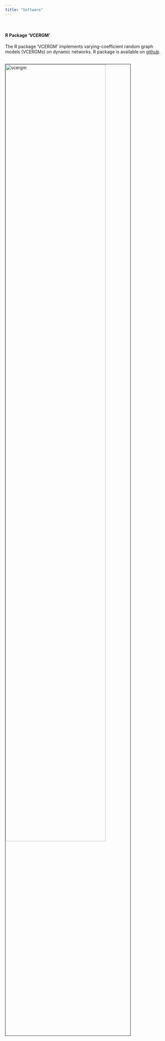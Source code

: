 ```yaml
---
title: "Software"
---
```


<br>

#### R Package ‘VCERGM'
The R package 'VCERGM' implements varying-coefficient random graph models (VCERGMs) on dynamic networks. R package is available on [github](https://github.com/jihuilee/VCERGM).

<br><img src="image/vcergm.png" alt="vcergm" style="width:80%; border:1px solid"><br>
